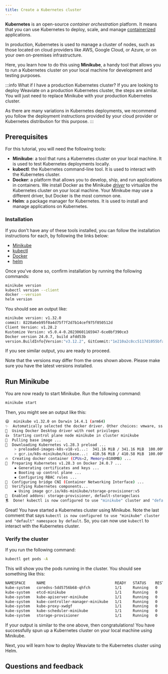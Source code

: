 ```yaml
---
title: Create a Kubernetes cluster
---
```


**Kubernetes** is an open-source *container orchestration* platform. It means that you can use Kubernetes to deploy, scale, and manage [containerized](https://www.docker.com/resources/what-container/) applications.

In production, Kubernetes is used to manage a cluster of nodes, such as those located on cloud providers like AWS, Google Cloud, or Azure, or on your own on-premises infrastructure.

Here, you learn how to do this using **Minikube**, a handy tool that allows you to run a Kubernetes cluster on your local machine for development and testing purposes.

:::info What if I have a production Kubernetes cluster?
If you are looking to deploy Weaviate on a production Kubernetes cluster, the steps are similar. You will just need to replace Minikube with your production Kubernetes cluster.

As there are many variations in Kubernetes deployments, we recommend you follow the deployment instructions provided by your cloud provider or Kubernetes distribution for this purpose.
:::

## <i class="fa-solid fa-square-chevron-right"></i> Prerequisites

For this tutorial, you will need the following tools:

- **Minikube**: a tool that runs a Kubernetes cluster on your local machine. It is used to test Kubernetes deployments locally.
- **kubectl**: the Kubernetes command-line tool. It is used to interact with the Kubernetes cluster.
- **Docker**: a platform that allows you to develop, ship, and run applications in containers. We install Docker as the Minikube [*driver*](https://minikube.sigs.k8s.io/docs/drivers/) to virtualize the Kubernetes cluster on your local machine. Your Minikube may use a different driver, but Docker is the most common one.
- **Helm**: a package manager for Kubernetes. It is used to install and manage applications on Kubernetes.

### <i class="fa-solid fa-code"></i> Installation

If you don't have any of these tools installed, you can follow the installation instructions for each, by following the links below:

- [Minikube](https://minikube.sigs.k8s.io/docs/start/)
- [kubectl](https://kubernetes.io/docs/tasks/tools/#kubectl)
- [Docker](https://docs.docker.com/get-docker/)
- [helm](https://helm.sh/docs/intro/install/)

Once you've done so, confirm installation by running the following commands:

```bash
minikube version
kubectl version --client
docker --version
helm version
```

You should see an output like:

```bash
minikube version: v1.32.0
commit: 8220a6eb95f0a4d75f7f2d7b14cef975f050512d
Client Version: v1.28.2
Kustomize Version: v5.0.4-0.20230601165947-6ce0bf390ce3
Docker version 24.0.7, build afdd53b
version.BuildInfo{Version:"v3.12.2", GitCommit:"1e210a2c8cc5117d1055bfaa5d40f51bbc2e345e", GitTreeState:"clean", GoVersion:"go1.20.6"}
```

If you see similar output, you are ready to proceed.

Note that the versions may differ from the ones shown above. Please make sure you have the latest versions installed.

## <i class="fa-solid fa-square-chevron-right"></i> Run Minikube

You are now ready to start Minikube. Run the following command:

```bash
minikube start
```

Then, you might see an output like this:

```bash
😄  minikube v1.32.0 on Darwin 14.4.1 (arm64)
✨  Automatically selected the docker driver. Other choices: vmware, ssh
📌  Using Docker Desktop driver with root privileges
👍  Starting control plane node minikube in cluster minikube
🚜  Pulling base image ...
💾  Downloading Kubernetes v1.28.3 preload ...
    > preloaded-images-k8s-v18-v1...:  341.16 MiB / 341.16 MiB  100.00% 42.00 M
    > gcr.io/k8s-minikube/kicbase...:  410.56 MiB / 410.58 MiB  100.00% 42.28 M
🔥  Creating docker container (CPUs=2, Memory=8100MB) ...
🐳  Preparing Kubernetes v1.28.3 on Docker 24.0.7 ...
    ▪ Generating certificates and keys ...
    ▪ Booting up control plane ...
    ▪ Configuring RBAC rules ...
🔗  Configuring bridge CNI (Container Networking Interface) ...
🔎  Verifying Kubernetes components...
    ▪ Using image gcr.io/k8s-minikube/storage-provisioner:v5
🌟  Enabled addons: storage-provisioner, default-storageclass
🏄  Done! kubectl is now configured to use "minikube" cluster and "default" namespace by default
```

Great! You have started a Kubernetes cluster using Minikube. Note the last comment that says `kubectl is now configured to use "minikube" cluster and "default" namespace by default`. So, you can now use `kubectl` to interact with the Kubernetes cluster.

### <i class="fa-solid fa-code"></i> Verify the cluster

If you run the following command:

```bash
kubectl get pods -A
```

This will show you the pods running in the cluster. You should see something like this:

```bash
NAMESPACE     NAME                               READY   STATUS    RESTARTS   AGE
kube-system   coredns-5dd5756b68-qhfch           1/1     Running   0          26s
kube-system   etcd-minikube                      1/1     Running   0          42s
kube-system   kube-apiserver-minikube            1/1     Running   0          40s
kube-system   kube-controller-manager-minikube   1/1     Running   0          42s
kube-system   kube-proxy-xwdgf                   1/1     Running   0          26s
kube-system   kube-scheduler-minikube            1/1     Running   0          40s
kube-system   storage-provisioner                1/1     Running   0          39s
```

If your output is similar to the one above, then congratulations! You have successfully spun up a Kubernetes cluster on your local machine using Minikube.

Next, you will learn how to deploy Weaviate to the Kubernetes cluster using Helm.


## Questions and feedback


<DocsFeedback/>
